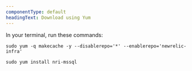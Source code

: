 ```yaml
---
componentType: default
headingText: Download using Yum
---
```


In your terminal, run these commands:

```shell
sudo yum -q makecache -y --disablerepo='*' --enablerepo='newrelic-infra'
```

```shell
sudo yum install nri-mssql
```
